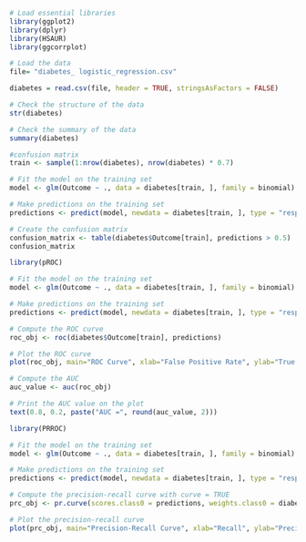 ```r
# Load essential libraries
library(ggplot2)
library(dplyr)
library(HSAUR)
library(ggcorrplot)
```

```r
# Load the data
file= "diabetes_ logistic_regression.csv"

diabetes = read.csv(file, header = TRUE, stringsAsFactors = FALSE)

```

```r
# Check the structure of the data
str(diabetes)
```

```r
# Check the summary of the data
summary(diabetes)
```

```r
#confusion matrix
train <- sample(1:nrow(diabetes), nrow(diabetes) * 0.7)

# Fit the model on the training set
model <- glm(Outcome ~ ., data = diabetes[train, ], family = binomial)

# Make predictions on the training set
predictions <- predict(model, newdata = diabetes[train, ], type = "response")

# Create the confusion matrix
confusion_matrix <- table(diabetes$Outcome[train], predictions > 0.5)
confusion_matrix
```

```r
library(pROC)

# Fit the model on the training set
model <- glm(Outcome ~ ., data = diabetes[train, ], family = binomial)

# Make predictions on the training set
predictions <- predict(model, newdata = diabetes[train, ], type = "response")

# Compute the ROC curve
roc_obj <- roc(diabetes$Outcome[train], predictions)

# Plot the ROC curve
plot(roc_obj, main="ROC Curve", xlab="False Positive Rate", ylab="True Positive Rate")

# Compute the AUC
auc_value <- auc(roc_obj)

# Print the AUC value on the plot
text(0.8, 0.2, paste("AUC =", round(auc_value, 2)))
```

```r

library(PRROC)

# Fit the model on the training set
model <- glm(Outcome ~ ., data = diabetes[train, ], family = binomial)

# Make predictions on the training set
predictions <- predict(model, newdata = diabetes[train, ], type = "response")

# Compute the precision-recall curve with curve = TRUE
prc_obj <- pr.curve(scores.class0 = predictions, weights.class0 = diabetes$Outcome[train], curve = TRUE)

# Plot the precision-recall curve
plot(prc_obj, main="Precision-Recall Curve", xlab="Recall", ylab="Precision")
```